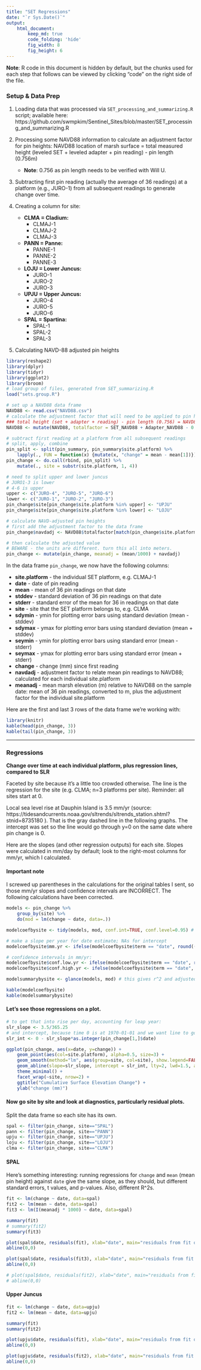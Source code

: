 ```yaml
---
title: "SET Regressions"
date: "`r Sys.Date()`"
output: 
    html_document:
        keep_md: true
        code_folding: 'hide'
        fig_width: 8
        fig_height: 6
---
```


__Note__: R code in this document is hidden by default, but the chunks used for each step that follows can be viewed by clicking "code" on the right side of the file.   
   
### Setup & Data Prep   
   
1. Loading data that was processed via `SET_processing_and_summarizing.R` script; available here: https://github.com/swmpkim/Sentinel_Sites/blob/master/SET_processing_and_summarizing.R   

2. Processing some NAVD88 information to calculate an adjustment factor for pin heights: NAVD88 location of marsh surface = total measured height (leveled SET + leveled adapter + pin reading) - pin length (0.756m)
    - __Note__: 0.756 as pin length needs to be verified with Will U.

3. Subtracting first pin reading (actually the average of 36 readings) at a platform (e.g., JURO-1) from all subsequent readings to generate change over time.

4. Creating a column for site:   
    -  __CLMA = Cladium:__
        - CLMAJ-1 
        - CLMAJ-2 
        - CLMAJ-3
    -  __PANN = Panne:__
        - PANNE-1
        - PANNE-2
        - PANNE-3
    -  __LOJU = Lower Juncus:__
        - JURO-1
        - JURO-2
        - JURO-3
    -  __UPJU = Upper Juncus:__
        - JURO-4
        - JURO-5
        - JURO-6
    -  __SPAL = Spartina:__
        - SPAL-1
        - SPAL-2
        - SPAL-3

5. Calculating NAVD-88 adjusted pin heights

```r
library(reshape2)
library(dplyr)
library(tidyr)
library(ggplot2)
library(broom)
# load group of files, generated from SET_summarizing.R
load("sets.group.R")

# set up a NAVD88 data frame
NAVD88 <- read.csv("NAVD88.csv")
# calculate the adjustment factor that will need to be applied to pin heights:
### total height (set + adapter + reading) - pin length (0.756) = NAVD88 location of marsh surface
NAVD88 <- mutate(NAVD88, totalfactor = SET_NAVD88 + Adapter_NAVD88 - 0.756)

# subtract first reading at a platform from all subsequent readings
# split, apply, combine
pin_split <- split(pin_summary, pin_summary$site.platform) %>%
    lapply(., FUN = function(x) {mutate(x, "change" = mean - mean[1])})
pin_change <- do.call(rbind, pin_split) %>%
    mutate(., site = substr(site.platform, 1, 4))

# need to split upper and lower juncus
# JURO1-3 is lower
# 4-6 is upper
upper <- c("JURO-4", "JURO-5", "JURO-6")
lower <- c("JURO-1", "JURO-2", "JURO-3")
pin_change$site[pin_change$site.platform %in% upper] <- "UPJU"
pin_change$site[pin_change$site.platform %in% lower] <- "LOJU"

# calculate NAVD-adjusted pin heights
# first add the adjustment factor to the data frame
pin_change$navdadj <- NAVD88$totalfactor[match(pin_change$site.platform, NAVD88$Site)]

# then calculate the adjusted value
# BEWARE - the units are different. turn this all into meters.
pin_change <- mutate(pin_change, meanadj = (mean/1000) + navdadj)
```
   
   
In the data frame `pin_change`, we now have the following columns:   
   
- __site.platform__ - the individual SET platform, e.g. CLMAJ-1
- __date__ - date of pin reading
- __mean__ - mean of 36 pin readings on that date
- __stddev__ - standard deviation of 36 pin readings on that date
- __stderr__ - standard error of the mean for 36 in readings on that date
- __site__ - site that the SET platform belongs to, e.g. CLMA
- __sdymin__ - ymin for plotting error bars using standard deviation (mean - stddev)
- __sdymax__ - ymax for plotting error bars using standard deviation (mean + stddev)
- __seymin__ - ymin for plotting error bars using standard error (mean - stderr)
- __seymax__ - ymax for plotting error bars using standard error (mean + stderr)
- __change__ - change (mm) since first reading
- __navdadj__ - adjustment factor to relate mean pin readings to NAVD88; calculated for each individual site.platform
- __meanadj__ - mean marsh elevation (m) relative to NAVD88 on the sample date: mean of 36 pin readings, converted to m, plus the adjustment factor for the individual site.platform
   
   
Here are the first and last 3 rows of the data frame we're working with:   
   
```r
library(knitr)
kable(head(pin_change, 3))
kable(tail(pin_change, 3))
```


***

### Regressions


__Change over time at each individual platform, plus regression lines, compared to SLR__

Faceted by site because it's a little too crowded otherwise. The line is the regression for the site (e.g. CLMA; n=3 platforms per site). Reminder: all sites start at 0.


Local sea level rise at Dauphin Island is 3.5 mm/yr (source:  https://tidesandcurrents.noaa.gov/sltrends/sltrends_station.shtml?stnid=8735180 ). That is the gray dashed line in the following graphs. The intercept was set so the line would go through y=0 on the same date where pin change is 0.


Here are the slopes (and other regression outputs) for each site. Slopes were calculated in mm/day by default; look to the right-most columns for mm/yr, which I calculated.

#### Important note

I screwed up parentheses in the calculations for the original tables I sent, so those mm/yr slopes and confidence intervals are INCORRECT. The following calculations have been corrected.

```r
models <- pin_change %>%
    group_by(site) %>%  
    do(mod = lm(change ~ date, data=.))

modelcoefbysite <- tidy(models, mod, conf.int=TRUE, conf.level=0.95) # this gives the intercept, slope, and p values, among others; conf.int=TRUE, conf.level=0.95 gives the 95% confidence interval

# make a slope per year for date estimate; NAs for intercept
modelcoefbysite$mm.yr <- ifelse(modelcoefbysite$term == "date", round((modelcoefbysite$estimate * 4 * 365 + 1)/4, 3), "NA")

# confidence intervals in mm/yr:
modelcoefbysite$conf.low.yr <- ifelse(modelcoefbysite$term == "date", round(modelcoefbysite$conf.low * 365.25, 3), "NA")
modelcoefbysite$conf.high.yr <- ifelse(modelcoefbysite$term == "date", round(modelcoefbysite$conf.high * 365.25, 3), "NA")

modelsummarybysite <- glance(models, mod) # this gives r^2 and adjusted r^2, and p values, among others

kable(modelcoefbysite)
kable(modelsummarybysite)
```


#### Let's see those regressions on a plot.


```r
# to get that into rise per day, accounting for leap year:
slr_slope <- 3.5/365.25
# and intercept, because time 0 is at 1970-01-01 and we want line to go through 0
slr_int <- 0 - slr_slope*as.integer(pin_change[1,]$date)

ggplot(pin_change, aes(x=date, y=change)) +
    geom_point(aes(col=site.platform), alpha=0.5, size=3) +
    geom_smooth(method="lm", aes(group=site, col=site), show.legend=FALSE) +
    geom_abline(slope=slr_slope, intercept = slr_int, lty=2, lwd=1.5, alpha=0.7) +
    theme_minimal() +
    facet_wrap(~site, nrow=2) +
    ggtitle("Cumulative Surface Elevation Change") +
    ylab("change (mm)")
```


#### Now go site by site and look at diagnostics, particularly residual plots.


Split the data frame so each site has its own.

```r
spal <- filter(pin_change, site=="SPAL")
pann <- filter(pin_change, site=="PANN")
upju <- filter(pin_change, site=="UPJU")
loju <- filter(pin_change, site=="LOJU")
clma <- filter(pin_change, site=="CLMA")

```


#### SPAL

Here's something interesting: running regressions for `change` and `mean` (mean pin height) against `date` give the same slope, as they should, but different standard errors, t values, and p-values. Also, different R^2s.

```r
fit <- lm(change ~ date, data=spal)
fit2 <- lm(mean ~ date, data=spal)
fit3 <- lm(I(meanadj * 1000) ~ date, data=spal)

summary(fit)
# summary(fit2)
summary(fit3)

plot(spal$date, residuals(fit), xlab="date", main="residuals from fit of change")
abline(0,0)

plot(spal$date, residuals(fit3), xlab="date", main="residuals from fit of NAVD- adjusted mean")
abline(0,0)

# plot(spal$date, residuals(fit2), xlab="date", main="residuals from fit of mean")
# abline(0,0)

```


#### Upper Juncus

```r
fit <- lm(change ~ date, data=upju)
fit2 <- lm(mean ~ date, data=upju)

summary(fit)
summary(fit2)

plot(upju$date, residuals(fit), xlab="date", main="residuals from fit of change")
abline(0,0)

plot(upju$date, residuals(fit2), xlab="date", main="residuals from fit of mean")
abline(0,0)

```

